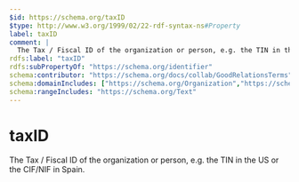 ```yaml
---
$id: https://schema.org/taxID
$type: http://www.w3.org/1999/02/22-rdf-syntax-ns#Property
label: taxID
comment: |
  The Tax / Fiscal ID of the organization or person, e.g. the TIN in the US or the CIF/NIF in Spain.
rdfs:label: "taxID"
rdfs:subPropertyOf: "https://schema.org/identifier"
schema:contributor: "https://schema.org/docs/collab/GoodRelationsTerms"
schema:domainIncludes: ["https://schema.org/Organization","https://schema.org/Person"]
schema:rangeIncludes: "https://schema.org/Text"
---
```


# taxID

The Tax / Fiscal ID of the organization or person, e.g. the TIN in the US or the CIF/NIF in Spain.

